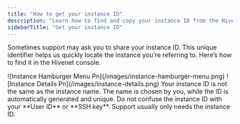 ```yaml
---
title: "How to get your instance ID"
description: "Learn how to find and copy your instance ID from the Hivenet console for support or troubleshooting."
sidebarTitle: "Get your instance ID"
---
```


Sometimes support may ask you to share your instance ID. This unique identifier helps us quickly locate the instance you’re referring to. Here’s how to find it in the Hivenet console.

<Steps>
  <Step title="Go to Instances in the left-hand menu.">
    
  </Step>
  <Step title="Find the instance you want and click the three dots menu on the right.">
    ![Instance Hamburger Menu Pn](/images/instance-hamburger-menu.png)
  </Step>
  <Step title="Select Details.">
    
  </Step>
  <Step title="In the details window, look for Instance ID.">
    ![Instance Details Pn](/images/instance-details.png)
  </Step>
  <Step title="Click the copy icon next to the ID.">
    
  </Step>
  <Step title="Paste it into your message when contacting support.">
    
  </Step>
</Steps>

<Tip>
  Your instance ID is not the same as the instance name. The name is chosen by you, while the ID is automatically generated and unique.
</Tip>

<Warning>
  Do not confuse the instance ID with your **User ID** or **SSH key**. Support usually only needs the instance ID.
</Warning>